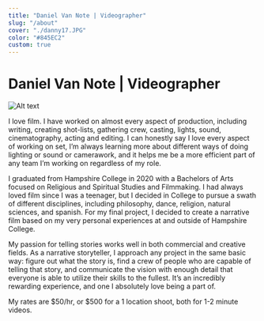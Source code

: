```yaml
---
title: "Daniel Van Note | Videographer"
slug: "/about"
cover: "./danny17.JPG"
color: "#845EC2"
custom: true
---
```


<div style={{ margin: `0 auto`, maxWidth: `100ch`, padding: `2rem` }}>

# Daniel Van Note | Videographer

![Alt text](https://i.postimg.cc/xCk5wS77/danny-17.jpg)

I love film. I have worked on almost every aspect of production, including writing, creating shot-lists, gathering crew, casting, lights, sound, cinematography, acting and editing. I can honestly say I love every aspect of working on set, I’m always learning more about different ways of doing lighting or sound or camerawork, and it helps me be a more efficient part of any team I’m working on regardless of my role. 

I graduated from Hampshire College in 2020 with a Bachelors of Arts focused on Religious and Spiritual Studies and Filmmaking. I had always loved film since I was a teenager, but I decided in College to pursue a swath of different disciplines, including philosophy, dance, religion, natural sciences, and spanish. For my final project, I decided to create a narrative film based on my very personal experiences at and outside of Hampshire College. 

My passion for telling stories works well in both commercial and creative fields. As a narrative storyteller, I approach any project in the same basic way: figure out what the story is, find a crew of people who are capable of telling that story, and communicate the vision with enough detail that everyone is able to utilize their skills to the fullest. It’s an incredibly rewarding experience, and one I absolutely love being a part of. 





My rates are $50/hr, or $500 for a 1 location shoot, both for 1-2 minute videos. 

</div>



